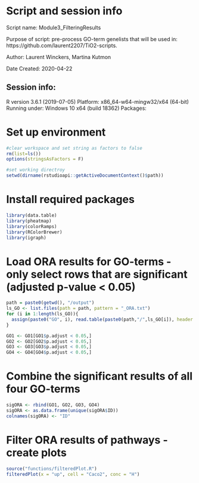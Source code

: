 # Script and session info
Script name: Module3_FilteringResults

Purpose of script: pre-process GO-term genelists that will be used in: https://github.com/laurent2207/TiO2-scripts.

Author: Laurent Winckers, Martina Kutmon

Date Created: 2020-04-22

## Session info:
R version 3.6.1 (2019-07-05)
Platform: x86_64-w64-mingw32/x64 (64-bit)
Running under: Windows 10 x64 (build 18362)
Packages:

# Set up environment
```r
#clear workspace and set string as factors to false
rm(list=ls())
options(stringsAsFactors = F)

#set working directroy
setwd(dirname(rstudioapi::getActiveDocumentContext()$path))
```

# Install required packages
```r
library(data.table)
library(pheatmap)
library(colorRamps)
library(RColorBrewer)
library(igraph)
```

# Load ORA results for GO-terms - only select rows that are significant (adjusted p-value < 0.05)
```r
path = paste0(getwd(), "/output")
ls_GO <- list.files(path = path, pattern = "_ORA.txt")
for (i in 1:length(ls_GO)){
  assign(paste0("GO", i), read.table(paste0(path,"/",ls_GO[i]), header = T, sep = "\t", quote = ""))
}

GO1 <- GO1[GO1$p.adjust < 0.05,]
GO2 <- GO2[GO2$p.adjust < 0.05,]
GO3 <- GO3[GO3$p.adjust < 0.05,]
GO4 <- GO4[GO4$p.adjust < 0.05,]
```

# Combine the significant results of all four GO-terms
```r
sigORA <- rbind(GO1, GO2, GO3, GO4)
sigORA <- as.data.frame(unique(sigORA$ID))
colnames(sigORA) <- "ID"
```

# Filter ORA results of pathways - create plots
```r
source("functions/filteredPlot.R")
filteredPlot(x = "up", cell = "Caco2", conc = "H")
```

